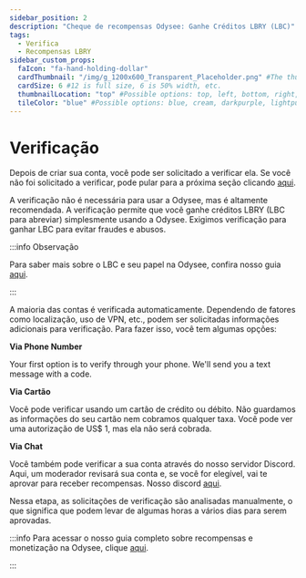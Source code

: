 ---
sidebar_position: 2
description: "Cheque de recompensas Odysee: Ganhe Créditos LBRY (LBC)"
tags:
  - Verifica
  - Recompensas LBRY
sidebar_custom_props:
  faIcon: "fa-hand-holding-dollar"
  cardThumbnail: "/img/g_1200x600_Transparent_Placeholder.png" #The thumbnail on the category card.
  cardSize: 6 #12 is full size, 6 is 50% width, etc.
  thumbnailLocation: "top" #Possible options: top, left, bottom, right, none
  tileColor: "blue" #Possible options: blue, cream, darkpurple, lightpurple, mauve, orange, pink, none
---

# Verificação

Depois de criar sua conta, você pode ser solicitado a verificar ela. Se você não foi solicitado a verificar, pode pular para a próxima seção clicando [aqui](link.com). 

A verificação não é necessária para usar a Odysee, mas é altamente recomendada. A verificação permite que você ganhe créditos LBRY (LBC para abreviar) simplesmente usando a Odysee. Exigimos verificação para ganhar LBC para evitar fraudes e abusos.

:::info Observação

Para saber mais sobre o LBC e seu papel na Odysee, confira nosso guia [aqui](/pt/category-blockchain/).

:::

A maioria das contas é verificada automaticamente. Dependendo de fatores como localização, uso de VPN, etc., podem ser solicitadas informações adicionais para verificação. Para fazer isso, você tem algumas opções:

**Via Phone Number**

Your first option is to verify through your phone. We'll send you a text message with a code.

**Via Cartão** 

Você pode verificar usando um cartão de crédito ou débito. Não guardamos as informações do seu cartão nem cobramos qualquer taxa. Você pode ver uma autorização de US$ 1, mas ela não será cobrada.

**Via Chat**

Você também pode verificar a sua conta através do nosso servidor Discord. Aqui, um moderador revisará sua conta e, se você for elegível, vai te aprovar para receber recompensas. Nosso discord [aqui](https://discord.com/invite/sWedwsNWjX).

Nessa etapa, as solicitações de verificação são analisadas manualmente, o que significa que podem levar de algumas horas a vários dias para serem aprovadas.

:::info Para acessar o nosso guia completo sobre recompensas e monetização na Odysee, clique [aqui](/pt/category-monetization/).

:::